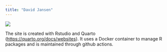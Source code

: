 ---
title: "David Jansen"
---

![](./images/sunset.jpg)

The site is created with Rstudio and Quarto (<https://quarto.org/docs/websites>).
It uses a Docker container to manage R packages and is maintained through github actions.
